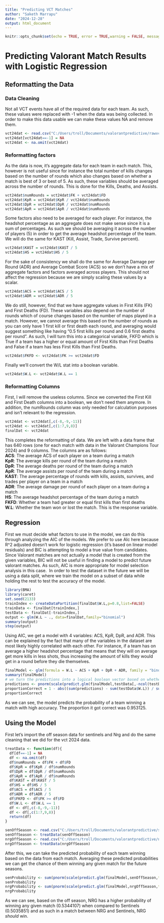 ```yaml
---
title: "Predicting VCT Matches"
author: "Saketh Marrapu"
date: "2024-12-28"
output: html_document
---
```


```r
knitr::opts_chunk$set(echo = TRUE, error = TRUE,warning = FALSE, message = FALSE)
```

# Predicting Valorant Match Results with Logistic Regression {.tabset}

## Reformatting the Data 

### Data Cleaning

Not all VCT events have all of the required data for each team. As such, these values were replaced with -1 when the data was being collected. In order to make this data usable we can make these values NA and remove them.

```r
vct24dat <- read.csv("C:/Users/troll/Documents/valorantpredictive/rawvct2024data.csv",header = TRUE)
vct24dat[vct24dat==-1] = NA
vct24dat <- na.omit(vct24dat)
```

### Reformatting factors

As the data is now, it's aggregate data for each team in each match. This, however is not useful since for instance the total number of kills changes based on the number of rounds which also changes based on whether a match is best of 3 or best of 5. As such, these variables should be averaged across the number of rounds. This is done for the Kills, Deaths, and Assists.

```r
vct24dat$numRounds = vct24dat$FK + vct24dat$FD
vct24dat$KpR = vct24dat$KpR / vct24dat$numRounds
vct24dat$DpR = vct24dat$DpR / vct24dat$numRounds
vct24dat$ApR = vct24dat$ApR / vct24dat$numRounds
```

Some factors also need to be averaged for each player. For instance, the headshot percentage as an aggregate does not make sense since it is a sum of percentages. As such we should be averaging it across the number of players (5) in order to get the average headshot percentage of the team. We will do the same for KAST (Kill, Assist, Trade, Survive percent).

```r
vct24dat$KAST = vct24dat$KAST / 5
vct24dat$HS = vct24dat$HS / 5
```

For the sake of consistency we shall do the same for Average Damage per Round (ADR) and Average Combat Score (ACS) so we don't have a mix of aggregate factors and factors averaged across players. This should not affect the regression because we are simply scaling these values by a scalar.

```r
vct24dat$ACS = vct24dat$ACS / 5
vct24dat$ADR = vct24dat$ADR / 5
```

We do still, however, find that we have aggregate values in First Kills (FK) and First Deaths (FD). These variables also depend on the number of rounds which of course changes based on the number of maps played in a match. However, we cannot average this based on the number of rounds as you can only have 1 first kill or first death each round, and averaging would suggest something like having "0.5 first kills per round and 0.6 first deaths per round". As such, I will turn this into a categorical variable, FKFD which is True if a team has a higher or equal amount of First Kills than First Deaths and False if a team has less First Kills than First Deaths.
```r
vct24dat$FKFD <- vct24dat$FK >= vct24dat$FD

```

Finally we'll convert the W/L stat into a boolean variable.

```r
vct24dat$W.L <- vct24dat$W.L == 1
```

### Reformatting Columns

First, I will remove the useless columns. Since we converted the First Kill and First Death columns into a boolean, we don't need them anymore. In addition, the numRounds column was only needed for calculation purposes and isn't relevant to the regression.
```r
vct24dat <- vct24dat[,c(-8,-9,-11)]
vct24dat <- vct24dat[,c(1:7,9,8)]
finalDat <- vct24dat
```


This completes the reformatting of data. We are left with a data frame that has 640 rows (one for each match with data in the Valorant Champions Tour 2024) and 9 columns. The columns are as follows:\
**ACS**: The average ACS of each player on a team during a match\
**KpR**: The average kills per round of the team during a match\
**DpR**: The average deaths per round of the team during a match\
**ApR**: The average assists per round of the team during a match\
**KAST**: The average percentage of rounds with kills, assists, survives, and trades per player on a team in a match\
**ADR**: The average damage per round of each player on a team during a match\
**HS**: The average headshot percentage of the team during a match\
**FKFD**: Whether a team had greater or equal first kills than first deaths\
**W.L**: Whether the team won or lost the match. This is the response variable.

## Regression

First we must decide what factors to use in the model, we can do this through analyzing the AIC of the models. We prefer to use AIc here because R^2 adjusted doesn't work for logistic regression (it's based on linear model residuals) and BIC is attempting to model a true value from candidates. Since Valorant matches are not actually a model that is created from the given variables, BIC will not be useful in finding a model to predict future valorant matches. As such, AIC is more appropriate for model selection analysis in this case.\ 
In order to test the dataset in the future we will be using a data split, where we train the model on a subset of data while holding the rest to test the accuracy of the model.
```r
library(BMA)
library(caret)
set.seed(2133)
trainIndex <- createDataPartition(finalDat$W.L,p=0.8,list=FALSE)
trainData <- finalDat[trainIndex,]
testData <- finalDat[-trainIndex,]
output <- glm(W.L ~ ., data=finalDat,family="binomial")
summary(output)
step(output)
```
Using AIC, we get a model with 4 variables: ACS, KpR, DpR, and ADR. This can be explained by the fact that many of the variables in the dataset are most likely highly correlated with each other. For instance, if a team has on average a higher headshot percentage that means that they will on average get more kills in less shots, thus increasing the amount of kills they would get in a round before they die themselves. 
```r
finalModel <- glm(formula = W.L ~ ACS + KpR + DpR + ADR, family = "binomial", data = finalDat)
summary(finalModel)
# we turn the predictions into a logical boolean vector based on whether the probability of winning is above or equal to 0.5. In the future we will keep it as a proportion
predictions <- pnorm(scale(predict.glm(finalModel,testData[,-ncol(testData)],type="response"))) >= 0.5
proportionCorrect = 1 - abs((sum(predictions) - sum(testData$W.L)) / sum(testData$W.L))
proportionCorrect
```
As we can see, the model predicts the probability of a team winning a match with high accuracy. The proportion it got correct was 0.953125.

## Using the Model

First let's import the off season data for sentinels and Nrg and do the same cleaning that we did for the vct 2024 data.
```r
treatData <- function(df){
  df[df==-1] = NA
  df <- na.omit(df)
  df$numRounds = df$FK + df$FD
  df$KpR = df$KpR / df$numRounds
  df$DpR = df$DpR / df$numRounds
  df$ApR = df$ApR / df$numRounds
  df$KAST = df$KAST / 5
  df$HS = df$HS / 5
  df$ACS = df$ACS / 5
  df$ADR = df$ADR / 5
  df$FKFD <- df$FK >= df$FD
  df$W.L <- df$W.L == 1
  df <- df[,c(-8,-9,-11)]
  df <- df[,c(1:7,9,8)]
  return(df)
}

senOffSeason <- read.csv("C:/Users/troll/Documents/valorantpredictive/sentinelsOffSeasonData.csv",header=TRUE)
senOffSeason <- treatData(senOffSeason)
nrgOffSeason <- read.csv("C:/Users/troll/Documents/valorantpredictive/nrgOffSeasonData.csv",header=TRUE)
nrgOffSeason <- treatData(nrgOffSeason)
```

After this, we can take the predicted probability of each team winning based on the data from each match. Averaging these predicted probabilities we can get the chance of them winning any given match for the future seasons.
```r
senProbability <- sum(pnorm(scale(predict.glm(finalModel,senOffSeason,type="response")))) / nrow(senOffSeason)
senProbability
nrgProbability <- sum(pnorm(scale(predict.glm(finalModel,nrgOffSeason,type="response")))) / nrow(nrgOffSeason)
nrgProbability
```
As we can see, based on the off season, NRG has a higher probability of winning any given match (0.5344107) when compared to Sentinels (0.5035851) and as such in a match between NRG and Sentinels, NRG *should* win.
